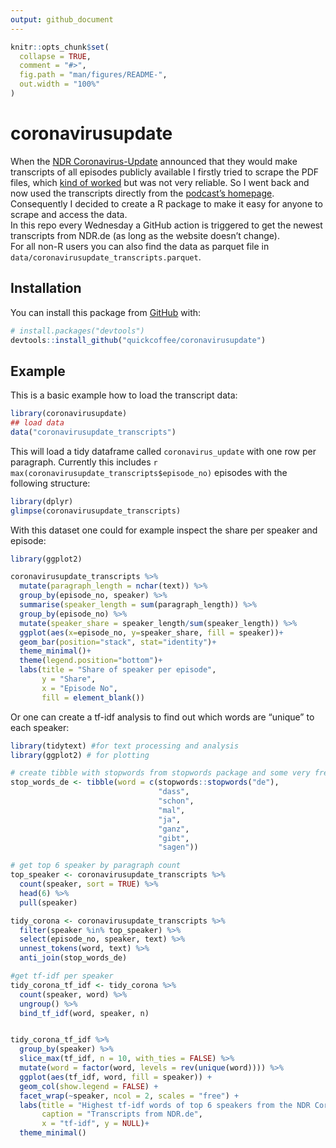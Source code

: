 ```yaml
---
output: github_document
---
```


<!-- README.md is generated from README.Rmd. Please edit that file -->

```r
knitr::opts_chunk$set(
  collapse = TRUE,
  comment = "#>",
  fig.path = "man/figures/README-",
  out.width = "100%"
)
```

# coronavirusupdate

<!-- badges: start -->
<!-- badges: end -->

When the [NDR Coronavirus-Update](https://www.ndr.de/nachrichten/info/podcast4684.html) announced that they would make transcripts of all episodes publicly available I firstly tried to scrape the PDF files, which [kind of worked](https://quickcoffee.netlify.app/post/topic-modelling-on-one-of-germany-s-most-popular-corona-podcast/) but was not very reliable. So I went back and now used the transcripts directly from the [podcast's homepage](https://www.ndr.de/nachrichten/info/Coronavirus-Update-Die-Podcast-Folgen-als-Skript,podcastcoronavirus102.html).  
Consequently I decided to create a R package to make it easy for anyone to scrape and access the data.  
In this repo every Wednesday a GitHub action is triggered to get the newest transcripts from NDR.de (as long as the website doesn't change).  
For all non-R users you can also find the data as parquet file in `data/coronavirusupdate_transcripts.parquet`.

## Installation

You can install this package from [GitHub](https://github.com/) with:

``` r
# install.packages("devtools")
devtools::install_github("quickcoffee/coronavirusupdate")
```
## Example

This is a basic example how to load the transcript data:

```r
library(coronavirusupdate)
## load data
data("coronavirusupdate_transcripts")
```

This will load a tidy dataframe called `coronavirus_update` with one row per 
paragraph. Currently this includes `r max(coronavirusupdate_transcripts$episode_no)` 
episodes with the following structure:

```r
library(dplyr)
glimpse(coronavirusupdate_transcripts)
```

With this dataset one could for example inspect the share per speaker and 
episode:

```r
library(ggplot2)

coronavirusupdate_transcripts %>%
  mutate(paragraph_length = nchar(text)) %>% 
  group_by(episode_no, speaker) %>% 
  summarise(speaker_length = sum(paragraph_length)) %>% 
  group_by(episode_no) %>% 
  mutate(speaker_share = speaker_length/sum(speaker_length)) %>% 
  ggplot(aes(x=episode_no, y=speaker_share, fill = speaker))+
  geom_bar(position="stack", stat="identity")+
  theme_minimal()+
  theme(legend.position="bottom")+
  labs(title = "Share of speaker per episode",
       y = "Share",
       x = "Episode No",
       fill = element_blank())
```

Or one can create a tf-idf analysis to find out which words are "unique" to each speaker:

```r
library(tidytext) #for text processing and analysis
library(ggplot2) # for plotting

# create tibble with stopwords from stopwords package and some very frequent words in the corpus
stop_words_de <- tibble(word = c(stopwords::stopwords("de"),
                                 "dass",
                                 "schon",
                                 "mal",
                                 "ja",
                                 "ganz",
                                 "gibt",
                                 "sagen"))

# get top 6 speaker by paragraph count
top_speaker <- coronavirusupdate_transcripts %>% 
  count(speaker, sort = TRUE) %>% 
  head(6) %>% 
  pull(speaker)

tidy_corona <- coronavirusupdate_transcripts %>%
  filter(speaker %in% top_speaker) %>%
  select(episode_no, speaker, text) %>%
  unnest_tokens(word, text) %>% 
  anti_join(stop_words_de)

#get tf-idf per speaker
tidy_corona_tf_idf <- tidy_corona %>%
  count(speaker, word) %>% 
  ungroup() %>% 
  bind_tf_idf(word, speaker, n)


tidy_corona_tf_idf %>% 
  group_by(speaker) %>% 
  slice_max(tf_idf, n = 10, with_ties = FALSE) %>% 
  mutate(word = factor(word, levels = rev(unique(word)))) %>%
  ggplot(aes(tf_idf, word, fill = speaker)) +
  geom_col(show.legend = FALSE) +
  facet_wrap(~speaker, ncol = 2, scales = "free") +
  labs(title = "Highest tf-idf words of top 6 speakers from the NDR Coronavirusupdate",
       caption = "Transcripts from NDR.de",
       x = "tf-idf", y = NULL)+
  theme_minimal()
```

